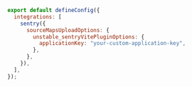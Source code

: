 ```js {tabTitle:Vite} {filename:astro.config.mjs} {6}
export default defineConfig({
  integrations: [
    sentry({
      sourceMapsUploadOptions: {
        unstable_sentryVitePluginOptions: {
          applicationKey: "your-custom-application-key",
        },
      },
    }),
  ],
});
```
